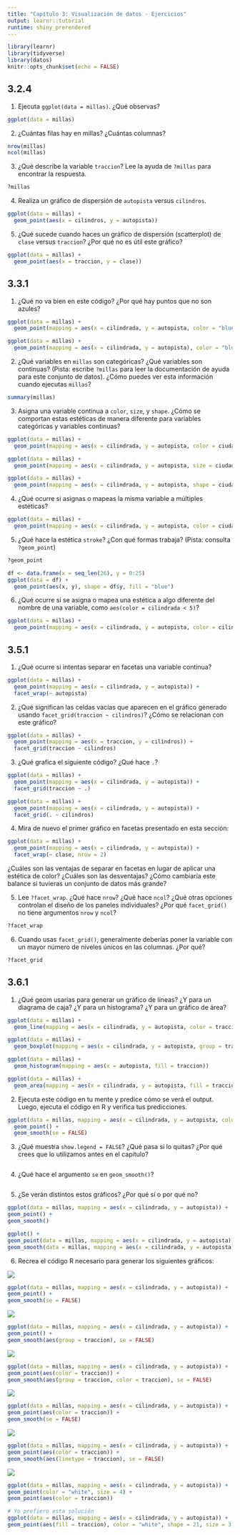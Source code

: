 ```yaml
---
title: "Capítulo 3: Visualización de datos - Ejercicios"
output: learnr::tutorial
runtime: shiny_prerendered
---
```


```r
library(learnr)
library(tidyverse)
library(datos)
knitr::opts_chunk$set(echo = FALSE)
```

## 3.2.4

1. Ejecuta `ggplot(data = millas)`. ¿Qué observas?

```r
ggplot(data = millas)
```

2. ¿Cuántas filas hay en millas? ¿Cuántas columnas?

```r
nrow(millas)
ncol(millas)
```

3. ¿Qué describe la variable `traccion`? Lee la ayuda de `?millas` para encontrar la respuesta.

```r
?millas
```

4. Realiza un gráfico de dispersión de `autopista` versus `cilindros`.

```r
ggplot(data = millas) +
  geom_point(aes(x = cilindros, y = autopista))
```

5. ¿Qué sucede cuando haces un gráfico de dispersión (scatterplot) de `clase` versus `traccion`? ¿Por qué no es útil este gráfico?

```r
ggplot(data = millas) +
  geom_point(aes(x = traccion, y = clase))
```

## 3.3.1

1. ¿Qué no va bien en este código? ¿Por qué hay puntos que no son azules?

```r
ggplot(data = millas) +
  geom_point(mapping = aes(x = cilindrada, y = autopista, color = "blue"))
```

```r
ggplot(data = millas) +
  geom_point(mapping = aes(x = cilindrada, y = autopista), color = "blue")
```

2. ¿Qué variables en `millas` son categóricas? ¿Qué variables son continuas? (Pista: escribe `?millas` para leer la documentación de ayuda para este conjunto de datos). ¿Cómo puedes ver esta información cuando ejecutas `millas`?

```r
summary(millas)
```

3. Asigna una variable continua a `color`, `size`, y `shape`. ¿Cómo se comportan estas estéticas de manera diferente para variables categóricas y variables continuas?

```r
ggplot(data = millas) +
  geom_point(mapping = aes(x = cilindrada, y = autopista, color = ciudad))
```


```r
ggplot(data = millas) +
  geom_point(mapping = aes(x = cilindrada, y = autopista, size = ciudad))
```

```r
ggplot(data = millas) +
  geom_point(mapping = aes(x = cilindrada, y = autopista, shape = ciudad))
```

4. ¿Qué ocurre si asignas o mapeas la misma variable a múltiples estéticas?

```r
ggplot(data = millas) +
  geom_point(mapping = aes(x = cilindrada, y = autopista, color = ciudad, size = ciudad))
```

5. ¿Qué hace la estética `stroke`? ¿Con qué formas trabaja? (Pista: consulta `?geom_point`)

```r
?geom_point
```

```r
df <- data.frame(x = seq_len(26), y = 0:25)
ggplot(data = df) + 
  geom_point(aes(x, y), shape = df$y, fill = "blue")
```

6. ¿Qué ocurre si se asigna o mapea una estética a algo diferente del nombre de una variable, como `aes(color = cilindrada < 5)`?

```r
ggplot(data = millas) +
  geom_point(mapping = aes(x = cilindrada, y = autopista, color = cilindrada < 5))
```

## 3.5.1

1. ¿Qué ocurre si intentas separar en facetas una variable continua?

```r
ggplot(data = millas) +
  geom_point(mapping = aes(x = cilindrada, y = autopista)) +
  facet_wrap(~ autopista)
```

2. ¿Qué significan las celdas vacías que aparecen en el gráfico generado usando `facet_grid(traccion ~ cilindros)`? ¿Cómo se relacionan con este gráfico?

```r
ggplot(data = millas) +
  geom_point(mapping = aes(x = traccion, y = cilindros)) +
  facet_grid(traccion ~ cilindros)
```

3. ¿Qué grafica el siguiente código? ¿Qué hace `.`?

```r
ggplot(data = millas) +
  geom_point(mapping = aes(x = cilindrada, y = autopista)) +
  facet_grid(traccion ~ .)

ggplot(data = millas) +
  geom_point(mapping = aes(x = cilindrada, y = autopista)) +
  facet_grid(. ~ cilindros)
```

4. Mira de nuevo el primer gráfico en facetas presentado en esta sección:

```r
ggplot(data = millas) +
  geom_point(mapping = aes(x = cilindrada, y = autopista)) +
  facet_wrap(~ clase, nrow = 2)
```

¿Cuáles son las ventajas de separar en facetas en lugar de aplicar una estética de color? ¿Cuáles son las desventajas? ¿Cómo cambiaría este balance si tuvieras un conjunto de datos más grande?

5. Lee `?facet_wrap`. ¿Qué hace `nrow`? ¿Qué hace `ncol`? ¿Qué otras opciones controlan el diseño de los paneles individuales? ¿Por qué `facet_grid()` no tiene argumentos `nrow` y `ncol`?

```r
?facet_wrap
```

6. Cuando usas `facet_grid()`, generalmente deberías poner la variable con un mayor número de niveles únicos en las columnas. ¿Por qué?

```r
?facet_grid
```

## 3.6.1

1. ¿Qué geom usarías para generar un gráfico de líneas? ¿Y para un diagrama de caja? ¿Y para un histograma? ¿Y para un gráfico de área?

```r
ggplot(data = millas) +
  geom_line(mapping = aes(x = cilindrada, y = autopista, color = traccion))
```

```r
ggplot(data = millas) +
  geom_boxplot(mapping = aes(x = cilindrada, y = autopista, group = traccion, color = traccion))
```

```r
ggplot(data = millas) +
  geom_histogram(mapping = aes(x = autopista, fill = traccion))
```

```r
ggplot(data = millas) +
  geom_area(mapping = aes(x = cilindrada, y = autopista, fill = traccion))
```

2. Ejecuta este código en tu mente y predice cómo se verá el output. Luego, ejecuta el código en R y verifica tus predicciones.

```r
ggplot(data = millas, mapping = aes(x = cilindrada, y = autopista, color = traccion)) +
  geom_point() +
  geom_smooth(se = FALSE)
```

3. ¿Qué muestra `show.legend = FALSE`? ¿Qué pasa si lo quitas? ¿Por qué crees que lo utilizamos antes en el capítulo?

```r

```

4. ¿Qué hace el argumento `se` en `geom_smooth()`?

```r

```

5. ¿Se verán distintos estos gráficos? ¿Por qué sí o por qué no?

```r
ggplot(data = millas, mapping = aes(x = cilindrada, y = autopista)) +
geom_point() +
geom_smooth()

ggplot() +
geom_point(data = millas, mapping = aes(x = cilindrada, y = autopista)) +
geom_smooth(data = millas, mapping = aes(x = cilindrada, y = autopista))
```

6. Recrea el código R necesario para generar los siguientes gráficos:

![](https://es.r4ds.hadley.nz/03-visualize_files/figure-html/unnamed-chunk-30-1.png)

```r
ggplot(data = millas, mapping = aes(x = cilindrada, y = autopista)) +
geom_point() +
geom_smooth(se = FALSE)
```

![](https://es.r4ds.hadley.nz/03-visualize_files/figure-html/unnamed-chunk-30-2.png)

```r
ggplot(data = millas, mapping = aes(x = cilindrada, y = autopista)) +
geom_point() +
geom_smooth(aes(group = traccion), se = FALSE)
```


![](https://es.r4ds.hadley.nz/03-visualize_files/figure-html/unnamed-chunk-30-3.png)

```r
ggplot(data = millas, mapping = aes(x = cilindrada, y = autopista)) +
geom_point(aes(color = traccion)) +
geom_smooth(aes(group = traccion, color = traccion), se = FALSE)
```

![](https://es.r4ds.hadley.nz/03-visualize_files/figure-html/unnamed-chunk-30-4.png)

```r
ggplot(data = millas, mapping = aes(x = cilindrada, y = autopista)) +
geom_point(aes(color = traccion)) +
geom_smooth(se = FALSE)
```

![](https://es.r4ds.hadley.nz/03-visualize_files/figure-html/unnamed-chunk-30-5.png)

```r
ggplot(data = millas, mapping = aes(x = cilindrada, y = autopista)) +
geom_point(aes(color = traccion)) +
geom_smooth(aes(linetype = traccion), se = FALSE)
```

![](https://es.r4ds.hadley.nz/03-visualize_files/figure-html/unnamed-chunk-30-6.png)

```r
ggplot(data = millas, mapping = aes(x = cilindrada, y = autopista)) +
geom_point(color = "white", size = 4) +
geom_point(aes(color = traccion))

# Yo prefiero esta solución
ggplot(data = millas, mapping = aes(x = cilindrada, y = autopista)) +
geom_point(aes(fill = traccion), color = "white", shape = 21, size = 3, stroke = 1)

```

<!-- ## 3.7.1 -->

<!-- 1. ¿Cuál es el geom predeterminado asociado con `stat_summary()`? ¿Cómo podrías reescribir el gráfico anterior para usar esa función geom en lugar de la función stat? -->

<!-- El "gráfico anterior" se refiere a -->
<!-- ```{r 3-7-1-1-0} -->
<!-- ggplot(data = diamantes) + -->
<!--   stat_summary( -->
<!--     mapping = aes(x = corte, y = profundidad), -->
<!--     fun.min = min, -->
<!--     fun.max = max, -->
<!--     fun = median -->
<!--   ) -->
<!-- ``` -->

<!-- ```{r 3-7-1-1-1, exercise=TRUE} -->
<!-- ?stat_summary -->
<!-- ``` -->

<!-- ```{r 3-7-1-1-2, exercise=TRUE} -->
<!-- ggplot(data = diamantes) + -->
<!--   geom_pointrange(mapping = aes(x = corte, y = profundidad), -->
<!--                   stat = "summary", -->
<!--                   fun.min = min, -->
<!--                   fun.max = max, -->
<!--                   fun = median) -->
<!-- ``` -->

<!-- 2. ¿Qué hace `geom_col()`? ¿En qué se diferencia de `geom_bar()`? -->

<!-- ```{r 3-7-1-2-1, exercise=TRUE} -->
<!-- ?geom_col -->
<!-- ``` -->

<!-- ```{r 3-7-1-2-2, exercise=TRUE} -->
<!-- ?geom_bar -->
<!-- ``` -->

<!-- 3. La mayoría de los geoms y las transformaciones estadísticas vienen en pares que casi siempre se usan en conjunto. Lee la documentación y haz una lista de todos los pares. ¿Qué tienen en común? -->

<!-- ```{r 3-7-1-3, exercise=TRUE} -->

<!-- ``` -->

<!-- 4. ¿Qué variables calcula `stat_smooth()`? ¿Qué parámetros controlan su comportamiento? -->

<!-- ```{r 3-7-1-4, exercise=TRUE} -->

<!-- ``` -->

<!-- 5. En nuestro gráfico de barras de proporción necesitamos establecer `group = 1`. ¿Por qué? En otras palabras, ¿cuál es el problema con estos dos gráficos? -->
<!-- ```{r 3-7-1-5, exercise=TRUE} -->
<!-- ggplot(data = diamantes) + -->
<!--   geom_bar(mapping = aes(x = corte, y = ..prop..)) -->

<!-- ggplot(data = diamantes) + -->
<!--   geom_bar(mapping = aes(x = corte, fill = color, y = ..prop..)) -->
<!-- ``` -->

<!-- ## 3.8.1 -->

<!-- 1. ¿Cuál es el problema con este gráfico? ¿Cómo podrías mejorarlo? -->

<!-- ```{r 3-8-1-1, exercise=TRUE} -->
<!-- ggplot(data = millas, mapping = aes(x = ciudad, y = autopista)) + -->
<!--   geom_point() -->
<!-- ``` -->

<!-- 2. ¿Qué parámetros de `geom_jitter()` controlan la cantidad de ruido? -->

<!-- ```{r 3-8-1-2, exercise=TRUE} -->

<!-- ``` -->

<!-- 3. Compara y contrasta `geom_jitter()` con `geom_count()` -->

<!-- ```{r 3-8-1-3, exercise=TRUE} -->

<!-- ``` -->

<!-- 4. ¿Cuál es el ajuste de posición predeterminado de `geom_boxplot()`? Crea una visualización del conjunto de datos de `millas` que lo demuestre. -->

<!-- ```{r 3-8-1-4, exercise=TRUE} -->

<!-- ``` -->

<!-- ## 3.9.1 -->

<!-- 1. Convierte un gráfico de barras apiladas en un gráfico circular usando `coord_polar()`. -->

<!-- ```{r 3-9-1-1, exercise=TRUE} -->

<!-- ``` -->

<!-- 2. ¿Qué hace `labs()`? Lee la documentación. -->

<!-- ```{r 3-9-1-2, exercise=TRUE} -->

<!-- ``` -->

<!-- 3. ¿Cuál es la diferencia entre `coord_quickmap()` y `coord_map()`? -->

<!-- ```{r 3-9-1-3, exercise=TRUE} -->

<!-- ``` -->

<!-- 4. ¿Qué te dice la gráfica siguiente sobre la relación entre `ciudad` y `autopista`? ¿Por qué es `coord_fixed()` importante? ¿Qué hace `geom_abline()`? -->

<!-- ```{r 3-9-1-4, exercise=TRUE} -->
<!-- ggplot(data = millas, mapping = aes(x = ciudad, y = autopista)) + -->
<!--   geom_point() + -->
<!--   geom_abline() + -->
<!--   coord_fixed() -->
<!-- ``` -->